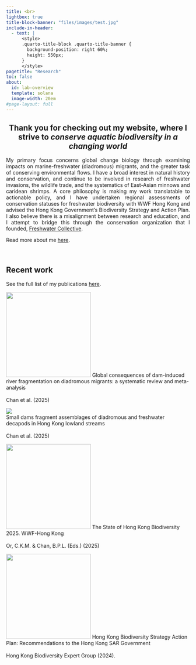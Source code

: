 ```yaml
---
title: <br>
lightbox: true
title-block-banner: "files/images/test.jpg"
include-in-header:
  - text: |
      <style>
      .quarto-title-block .quarto-title-banner {
        background-position: right 60%;
        height: 550px;
      }
      </style>
pagetitle: "Research"
toc: false
about:
  id: lab-overview
  template: solana
  image-width: 20em
#page-layout: full
---
```


<!-- ::: {.column-screen} -->

<!-- ::: -->

<h2 style="text-align: center;">Thank you for checking out my website, where I strive to *conserve aquatic biodiversity in a changing world*</h2>

<p style="text-align: center;">

<p style="text-align: justify;">My primary focus concerns global change biology through examining impacts on marine-freshwater (diadromous) migrants, and the greater task of conserving environmental flows. I have a broad interest in natural history and conservation, and continue to be involved in research of freshwater invasions, the wildlife trade, and the systematics of East-Asian minnows and caridean shrimps. A core philosophy is making my work translatable to actionable policy, and I have undertaken regional assessments of conservation statuses for freshwater biodiversity with WWF Hong Kong and advised the Hong Kong Government's Biodiversity Strategy and Action Plan. I also believe there is a misalignment between research and education, and I attempt to bridge this through the conservation organization that I founded, [Freshwater Collective](https://www.freshwatercollective.org).</p>

Read more about me [here](about.qmd).

<br>

## Recent work ##

See the full list of my publications [here](publications.qmd).

::: {layout-ncol=4}
[![](files/images/BRV.png){height=232}](https://onlinelibrary.wiley.com/doi/full/10.1111/brv.70032)
Global consequences of dam-induced river fragmentation on diadromous migrants: a systematic review and meta-analysis
<br>
<br>Chan et al. (2025)

[![](files/images/Hydrobiologia.webp)](https://link.springer.com/article/10.1007/s10750-025-05801-9)  
Small dams fragment assemblages of diadromous and freshwater decapods in Hong Kong lowland streams
<br>
<br>Chan et al. (2025)

[![](files/images/WWF.jpeg){height=232}](https://onlinelibrary.wiley.com/doi/full/10.1111/jfb.15812)
The State of Hong Kong Biodiversity 2025. WWF-Hong Kong
<br>
<br>Or, C.K.M. & Chan, B.P.L. (Eds.) (2025)

[![](files/images/BSAP.jpg){height=232}](https://onlinelibrary.wiley.com/doi/full/10.1111/jfb.15812)
Hong Kong Biodiversity Strategy Action Plan: Recommendations to the Hong Kong SAR Government
<br>
<br>Hong Kong Biodiversity Expert Group (2024).


:::
